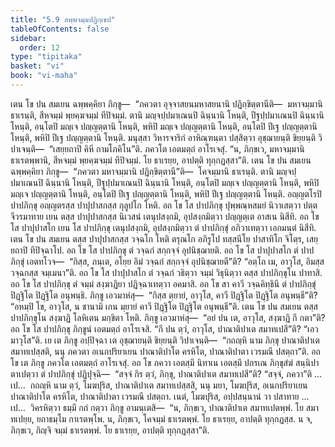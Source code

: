 ```yaml
---
title: "5.9 สพฺพจมฺมปฏิกฺเขป"
tableOfContents: false
sidebar:
  order: 12
type: "tipitaka"
basket: "vi"
book: "vi-maha"
---
```



<DynamicBreadcrumb />

<Division number="255" book="vi-maha">

<Paragraph number="1169" book="vi-maha">
เตน โข ปน สมเยน ฉพฺพคฺคิยา ภิกฺขู—  “ภควตา อุจฺจาสยนมหาสยนานิ ปฏิกฺขิตฺตานีติ—  มหาจมฺมานิ ธาเรนฺติ, สีหจมฺมํ พฺยคฺฆจมฺมํ ทีปิจมฺมํ. ตานิ มญฺจปฺปมาเณนปิ ฉินฺนานิ โหนฺติ, ปีฐปฺปมาเณนปิ ฉินฺนานิ โหนฺติ, อนฺโตปิ มญฺเจ ปญฺญตฺตานิ โหนฺติ, พหิปิ มญฺเจ ปญฺญตฺตานิ โหนฺติ, อนฺโตปิ ปีเฐ ปญฺญตฺตานิ โหนฺติ, พหิปิ ปีเฐ ปญฺญตฺตานิ โหนฺติ. มนุสฺสา วิหารจาริกํ อาหิณฺฑนฺตา ปสฺสิตฺวา อุชฺฌายนฺติ ขิยฺยนฺติ วิปาเจนฺติ—  “เสยฺยถาปิ คิหี กามโภคิโน”ติ. ภควโต เอตมตฺถํ อาโรเจสุํ. “น, ภิกฺขเว, มหาจมฺมานิ ธาเรตพฺพานิ, สีหจมฺมํ พฺยคฺฆจมฺมํ ทีปิจมฺมํ. โย ธาเรยฺย, อาปตฺติ ทุกฺกฏสฺสา”ติ.
</Paragraph>

<Paragraph number="1170" book="vi-maha">
เตน โข ปน สมเยน ฉพฺพคฺคิยา ภิกฺขู—  “ภควตา มหาจมฺมานิ ปฏิกฺขิตฺตานี”ติ—  โคจมฺมานิ ธาเรนฺติ. ตานิ มญฺจปฺปมาเณนปิ ฉินฺนานิ โหนฺติ, ปีฐปฺปมาเณนปิ ฉินฺนานิ โหนฺติ, อนฺโตปิ มญฺเจ ปญฺญตฺตานิ โหนฺติ, พหิปิ มญฺเจ ปญฺญตฺตานิ โหนฺติ, อนฺโตปิ ปีเฐ ปญฺญตฺตานิ โหนฺติ, พหิปิ ปีเฐ ปญฺญตฺตานิ โหนฺติ. อญฺญตโรปิ ปาปภิกฺขุ อญฺญตรสฺส ปาปุปาสกสฺส กุลูปโก โหติ. อถ โข โส ปาปภิกฺขุ ปุพฺพณฺหสมยํ นิวาเสตฺวา ปตฺตจีวรมาทาย เยน ตสฺส ปาปุปาสกสฺส นิเวสนํ เตนุปสงฺกมิ, อุปสงฺกมิตฺวา ปญฺญตฺเต อาสเน นิสีทิ. อถ โข โส ปาปุปาสโก เยน โส ปาปภิกฺขุ เตนุปสงฺกมิ, อุปสงฺกมิตฺวา ตํ ปาปภิกฺขุํ อภิวาเทตฺวา เอกมนฺตํ นิสีทิ. เตน โข ปน สมเยน ตสฺส ปาปุปาสกสฺส วจฺฉโก โหติ ตรุณโก อภิรูโป ทสฺสนีโย ปาสาทิโก จิโตฺร, เสยฺยถาปิ ทีปิจฺฉาโป. อถ โข โส ปาปภิกฺขุ ตํ วจฺฉกํ สกฺกจฺจํ อุปนิชฺฌายติ. อถ โข โส ปาปุปาสโก ตํ ปาปภิกฺขุํ เอตทโวจ—  “กิสฺส, ภนฺเต, อโยฺย อิมํ วจฺฉกํ สกฺกจฺจํ อุปนิชฺฌายตี”ติ? “อตฺโถ เม, อาวุโส, อิมสฺส วจฺฉกสฺส จมฺเมนา”ติ. อถ โข โส ปาปุปาสโก ตํ วจฺฉกํ วธิตฺวา จมฺมํ วิธุนิตฺวา ตสฺส ปาปภิกฺขุโน ปาทาสิ. อถ โข โส ปาปภิกฺขุ ตํ จมฺมํ สงฺฆาฏิยา ปฏิจฺฉาเทตฺวา อคมาสิ. อถ โข สา คาวี วจฺฉคิทฺธินี ตํ ปาปภิกฺขุํ ปิฏฺฐิโต ปิฏฺฐิโต อนุพนฺธิ. ภิกฺขู เอวมาหํสุ—  “กิสฺส ตฺยายํ, อาวุโส, คาวี ปิฏฺฐิโต ปิฏฺฐิโต อนุพนฺธี”ติ? “อหมฺปิ โข, อาวุโส, น ชานามิ เกน มฺยายํ คาวี ปิฏฺฐิโต ปิฏฺฐิโต อนุพนฺธี”ติ. เตน โข ปน สมเยน ตสฺส ปาปภิกฺขุโน สงฺฆาฏิ โลหิเตน มกฺขิตา โหติ. ภิกฺขู เอวมาหํสุ—  “อยํ ปน เต, อาวุโส, สงฺฆาฏิ กึ กตา”ติ? อถ โข โส ปาปภิกฺขุ ภิกฺขูนํ เอตมตฺถํ อาโรเจสิ. “กึ ปน ตฺวํ, อาวุโส, ปาณาติปาเต สมาทเปสี”ติ? “เอวมาวุโส”ติ. เย เต ภิกฺขู อปฺปิจฺฉา เต อุชฺฌายนฺติ ขิยฺยนฺติ วิปาเจนฺติ—  “กถญฺหิ นาม ภิกฺขุ ปาณาติปาเต สมาทเปสฺสติ, นนุ ภควตา อเนกปริยาเยน ปาณาติปาโต ครหิโต, ปาณาติปาตา เวรมณี ปสตฺถา”ติ. อถ โข เต ภิกฺขู ภควโต เอตมตฺถํ อาโรเจสุํ.
</Paragraph>

<Paragraph number="1171" book="vi-maha">
อถ โข ภควา เอตสฺมึ นิทาเน เอตสฺมึ ปกรเณ ภิกฺขุสํฆํ สนฺนิปาตาเปตฺวา ตํ ปาปภิกฺขุํ ปฏิปุจฺฉิ—  “สจฺจํ กิร ตฺวํ, ภิกฺขุ, ปาณาติปาเต สมาทเปสี”ติ? “สจฺจํ, ภควา”ติ …เป…  กถญฺหิ นาม ตฺวํ, โมฆปุริส, ปาณาติปาเต สมาทเปสฺสสิ, นนุ มยา, โมฆปุริส, อเนกปริยาเยน ปาณาติปาโต ครหิโต, ปาณาติปาตา เวรมณี ปสตฺถา. เนตํ, โมฆปุริส, อปฺปสนฺนานํ วา ปสาทาย …เป…  วิครหิตฺวา ธมฺมึ กถํ กตฺวา ภิกฺขู อามนฺเตสิ—  “น, ภิกฺขเว, ปาณาติปาเต สมาทเปตพฺพํ. โย สมาทเปยฺย, ยถาธมฺโม กาเรตพฺโพ. น, ภิกฺขเว, โคจมฺมํ ธาเรตพฺพํ. โย ธาเรยฺย, อาปตฺติ ทุกฺกฏสฺส. น จ, ภิกฺขเว, กิญฺจิ จมฺมํ ธาเรตพฺพํ. โย ธาเรยฺย, อาปตฺติ ทุกฺกฏสฺสา”ติ.
</Paragraph>
</Division>